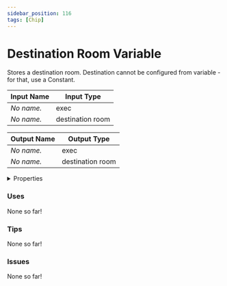 ```yaml
---
sidebar_position: 116
tags: [Chip]
---
```


# Destination Room Variable

Stores a destination room. Destination cannot be configured from variable - for that, use a Constant.




<EsbSvg />

| Input Name | Input Type |
|-----------|-----------|
| *No name.* | exec |
| *No name.* | destination room |

| Output Name | Output Type |
|-----------|-----------|
| *No name.* | exec |
| *No name.* | destination room |


<details>
  <summary>Properties</summary>
  <div>
    <div>
    <table>
      <thead>
        <tr>
          <th>Is beta required?</th>
          <th>❌</th>
        </tr>
        <tr>
          <th>Is this chip a trolling risk?</th>
          <th>❌</th>
        </tr>
        <tr>
          <th>Chip UUID</th>
          <th>31eab00d-a6f7-4505-9f84-02d3e1eedd86</th>
        </tr>
      </thead>
    </table>
    </div>
  </div>
</details>

### Uses

None so far!

### Tips

None so far!

### Issues

None so far!